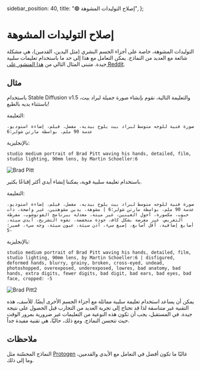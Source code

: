   sidebar_position: 40,
  title: "🟢 إصلاح التوليدات المشوهة",
};

# إصلاح التوليدات المشوهة

التوليدات المشوهة، خاصة على أجزاء الجسم البشري (مثل اليدين، القدمين)، هي مشكلة شائعة مع العديد من النماذج. يمكن التعامل مع هذا إلى حد ما باستخدام تعليمات سلبية جيدة. متبنى المثال التالي من [هذا المنشور على Reddit](https://www.reddit.com/r/StableDiffusion/comments/z7salo/with_the_right_prompt_stable_diffusion_20_can_do/).

## مثال

باستخدام Stable Diffusion v1.5 والتعليمة التالية، نقوم بإنشاء صورة جميلة لبراد بيت، باستثناء يديه بالطبع!

التعليمة:

```
صورة فنية للوجه متوسط لبراد بيت يلوح بيديه، مفصل، فيلم، إضاءة استوديو، عدسة 90 ملم، بواسطة مارتن شولر:6
```

بالإنجليزية:

```
studio medium portrait of Brad Pitt waving his hands, detailed, film, studio lighting, 90mm lens, by Martin Schoeller:6
```

![Brad Pitt](https://learnprompting.org/assets/images/bad_pitt-0a78738e39d116b1ec1c7e74b498b032.webp)

باستخدام تعليمة سلبية قوية، يمكننا إنشاء أيدي أكثر إقناعًا بكثير.

التعليمة:

```
صورة فنية للوجه متوسط لبراد بيت يلوح بيديه، مفصل، فيلم، إضاءة استوديو، عدسة 90 ملم، بواسطة مارتن شولر:6 | مشوهة، يدين مشوهتين، غير واضحة، ذات حبوب، مكسورة، أحول العينين، غير ميتة، معدلة ببرنامج الفوتوشوب، مفرطة التعريض، غير معرضة بشكل كاف، جودة منخفضة، تشوه التشريح، أيدي سيئة، أصابع إضافية، أقل أصابع، إصبع سيء، أذن سيئة، عيون سيئة، وجه سيء، قصير: -5
```

بالإنجليزية:

```
studio medium portrait of Brad Pitt waving his hands, detailed, film, studio lighting, 90mm lens, by Martin Schoeller:6 | disfigured, deformed hands, blurry, grainy, broken, cross-eyed, undead, photoshopped, overexposed, underexposed, lowres, bad anatomy, bad hands, extra digits, fewer digits, bad digit, bad ears, bad eyes, bad face, cropped: -5
```

![Brad Pitt2](https://learnprompting.org/assets/images/good_pitt-ab97efa681b66b1af571472dcca1bf06.webp)

يمكن أن يساعد استخدام تعليمة سلبية مماثلة مع أجزاء الجسم الأخرى أيضًا. للأسف، هذه التقنية غير متناسقة لذا قد تحتاج إلى تجربة العديد من التجارب قبل الحصول على نتيجة جيدة. في المستقبل، يجب أن تكون هذه النوعية من التعليمات غير ضرورية بمرور الوقت حيث تتحسن النماذج. ومع ذلك، حاليًا، هي تقنية مفيدة جداً.

## ملاحظات

النماذج المحسّنة مثل [Protogen](https://civitai.com/models/3666/protogen-x34-official-release) غالبًا ما تكون أفضل في التعامل مع الأيدي والقدمين، وما إلى ذلك.
